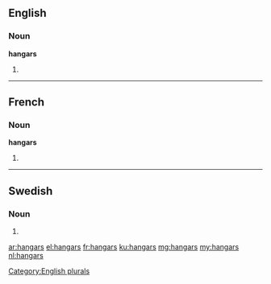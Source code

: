 ==English==

===Noun===
'''hangars'''

# {{plural of|hangar}}

[[Category:English plurals]]

----

==French==

===Noun===
'''hangars''' {{m}}

# {{plural of|hangar|lang=fr}}

----

==Swedish==

===Noun===
{{head|sv|noun form}}

# {{sv-noun-form-indef-gen|hangar}}

[[ar:hangars]]
[[el:hangars]]
[[fr:hangars]]
[[ku:hangars]]
[[mg:hangars]]
[[my:hangars]]
[[nl:hangars]]